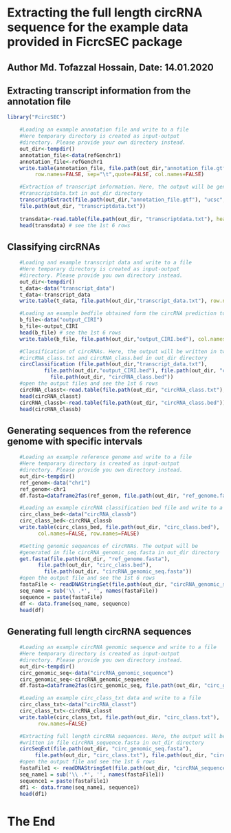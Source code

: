 # Extracting the full length circRNA sequence for the example data provided in FicrcSEC package
## Author Md. Tofazzal Hossain, Date: 14.01.2020

## Extracting transcript information from the annotation file

```r
library("FcircSEC")
```


```r
    #Loading an example annotation file and write to a file
    #Here temporary directory is created as input-output
    #directory. Please provide your own directory instead.
    out_dir<-tempdir()
    annotation_file<-data(refGenchr1)  
    annotation_file<-refGenchr1
    write.table(annotation_file, file.path(out_dir,"annotation_file.gtf"), 
         row.names=FALSE, sep="\t",quote=FALSE, col.names=FALSE)

    #Extraction of transcript information. Here, the output will be generated in file 
    #transcriptdata.txt in out_dir directory
    transcriptExtract(file.path(out_dir,"annotation_file.gtf"), "ucsc", 
    file.path(out_dir, "transcriptdata.txt"))
    
    transdata<-read.table(file.path(out_dir, "transcriptdata.txt"), header = T) # open the output file
    head(transdata) # see the 1st 6 rows
```

## Classifying circRNAs

```r
    #Loading and example transcript data and write to a file
    #Here temporary directory is created as input-output
    #directory. Please provide you own directory instead.
    out_dir<-tempdir()
    t_data<-data("transcript_data") 
    t_data<-transcript_data
    write.table(t_data, file.path(out_dir,"transcript_data.txt"), row.names=FALSE)

    #Loading an example bedfile obtained form the circRNA prediction tool and write to a file
    b_file<-data("output_CIRI")
    b_file<-output_CIRI
    head(b_file) # see the 1st 6 rows
    write.table(b_file, file.path(out_dir,"output_CIRI.bed"), col.names=FALSE, row.names=FALSE)

    #Classification of circRNAs. Here, the output will be written in two files 
    #circRNA_class.txt and circRNA_class.bed in out_dir directory
    circClassification (file.path(out_dir,"transcript_data.txt"), 
            file.path(out_dir,"output_CIRI.bed"), file.path(out_dir, "circRNA_class.txt"), 
              file.path(out_dir, "circRNA_class.bed"))
    #open the output files and see the 1st 6 rows
    circRNA_classt<-read.table(file.path(out_dir, "circRNA_class.txt"), header=T)
    head(circRNA_classt)
    circRNA_classb<-read.table(file.path(out_dir, "circRNA_class.bed"))
    head(circRNA_classb)
```

## Generating sequences from the reference genome with specific intervals

```r

    #Loading an example reference genome and write to a file
    #Here temporary directory is created as input-output
    #directory. Please provide you own directory instead.
    out_dir<-tempdir()
    ref_genom<-data("chr1")
    ref_genom<-chr1
    df.fasta=dataframe2fas(ref_genom, file.path(out_dir, "ref_genome.fasta"))

    #Loading an example circRNA classification bed file and write to a file
    circ_class_bed<-data("circRNA_classb")
    circ_class_bed<-circRNA_classb
    write.table(circ_class_bed, file.path(out_dir, "circ_class.bed"), 
          col.names=FALSE, row.names=FALSE)

    #Getting genomic sequences of circRNAs. The output will be 
    #generated in file circRNA_genomic_seq.fasta in out_dir directory
    get.fasta(file.path(out_dir, "ref_genome.fasta"), 
          file.path(out_dir, "circ_class.bed"), 
            file.path(out_dir, "circRNA_genomic_seq.fasta"))
    #open the output file and see the 1st 6 rows
    fastaFile <- readDNAStringSet(file.path(out_dir, "circRNA_genomic_seq.fasta")) 
    seq_name = sub('\\ .*', '', names(fastaFile))
    sequence = paste(fastaFile)
    df <- data.frame(seq_name, sequence)
    head(df)
```

## Generating full length circRNA sequences

```r
    #Loading an example circRNA genomic sequence and write to a file
    #Here temporary directory is created as input-output
    #directory. Please provide you own directory instead.
    out_dir<-tempdir()
    circ_genomic_seq<-data("circRNA_genomic_sequence")
    circ_genomic_seq<-circRNA_genomic_sequence
    df.fasta=dataframe2fas(circ_genomic_seq, file.path(out_dir, "circ_genomic_seq.fasta"))

    #Loading an example circ_class_txt data and write to a file
    circ_class_txt<-data("circRNA_classt")
    circ_class_txt<-circRNA_classt
    write.table(circ_class_txt, file.path(out_dir, "circ_class.txt"), 
          row.names=FALSE)

    #Extracting full length circRNA sequences. Here, the output will be 
    #written in file circRNA_sequence.fasta in out_dir directory
    circSeqExt(file.path(out_dir, "circ_genomic_seq.fasta"),
         file.path(out_dir, "circ_class.txt"), file.path(out_dir, "circRNA_sequence.fasta"))
    #open the output file and see the 1st 6 rows
    fastaFile1 <- readDNAStringSet(file.path(out_dir, "circRNA_sequence.fasta")) 
    seq_name1 = sub('\\ .*', '', names(fastaFile1))
    sequence1 = paste(fastaFile1)
    df1 <- data.frame(seq_name1, sequence1)
    head(df1)
```

# The End


